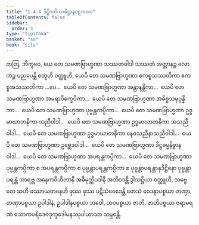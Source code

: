 ```yaml
---
title: "1.4.4 ဒိဋ္ဌိဂတိကာဓိဋ္ဌာနဝဋ္ဋကထာ"
tableOfContents: false
sidebar:
  order: 4
type: "tipitaka"
basket: "su"
book: "sila"
---
```



<DynamicBreadcrumb />

<Division number="144" book="sila" e="ch" v="6" p="41">

<Paragraph number="217" book="sila">
တတြ, ဘိက္ခဝေ, ယေ တေ သမဏဗြာဟ္မဏာ သဿတဝါဒါ သဿတံ အတ္တာနဉ္စ လောကဉ္စ ပညပေန္တိ စတူဟိ ဝတ္ထူဟိ, ယေပိ တေ သမဏဗြာဟ္မဏာ ဧကစ္စသဿတိကာ ဧကစ္စအသဿတိကာ …ပေ…  ယေပိ တေ သမဏဗြာဟ္မဏာ အန္တာနန္တိကာ…  ယေပိ တေ သမဏဗြာဟ္မဏာ အမရာဝိက္ခေပိကာ…  ယေပိ တေ သမဏဗြာဟ္မဏာ အဓိစ္စသမုပ္ပန္နိကာ…  ယေပိ တေ သမဏဗြာဟ္မဏာ ပုဗ္ဗန္တကပ္ပိကာ…  ယေပိ တေ သမဏဗြာဟ္မဏာ ဥဒ္ဓမာဃာတနိကာ သညီဝါဒါ…  ယေပိ တေ သမဏဗြာဟ္မဏာ ဥဒ္ဓမာဃာတနိကာ အသညီဝါဒါ…  ယေပိ တေ သမဏဗြာဟ္မဏာ ဥဒ္ဓမာဃာတနိကာ နေဝသညီနာသညီဝါဒါ…  ယေပိ တေ သမဏဗြာဟ္မဏာ ဥစ္ဆေဒဝါဒါ…  ယေပိ တေ သမဏဗြာဟ္မဏာ ဒိဋ္ဌဓမ္မနိဗ္ဗာနဝါဒါ…  ယေပိ တေ သမဏဗြာဟ္မဏာ အပရန္တကပ္ပိကာ…  ယေပိ တေ သမဏဗြာဟ္မဏာ ပုဗ္ဗန္တကပ္ပိကာ စ အပရန္တကပ္ပိကာ စ ပုဗ္ဗန္တာပရန္တကပ္ပိကာ စ ပုဗ္ဗန္တာပရန္တာနုဒိဋ္ဌိနော ပုဗ္ဗန္တာပရန္တံ အာရဗ္ဘ အနေကဝိဟိတာနိ အဓိမုတ္တိပဒါနိ အဘိဝဒန္တိ ဒွါသဋ္ဌိယာ ဝတ္ထူဟိ, သဗ္ဗေ တေ ဆဟိ ဖဿာယတနေဟိ ဖုဿ ဖုဿ ပဋိသံဝေဒေန္တိ တေသံ ဝေဒနာပစ္စယာ တဏှာ, တဏှာပစ္စယာ ဥပါဒါနံ, ဥပါဒါနပစ္စယာ ဘဝေါ, ဘဝပစ္စယာ ဇာတိ, ဇာတိပစ္စယာ ဇရာမရဏံ သောကပရိဒေဝဒုက္ခဒေါမနဿုပါယာသာ သမ္ဘဝန္တိ.
</Paragraph>
</Division>